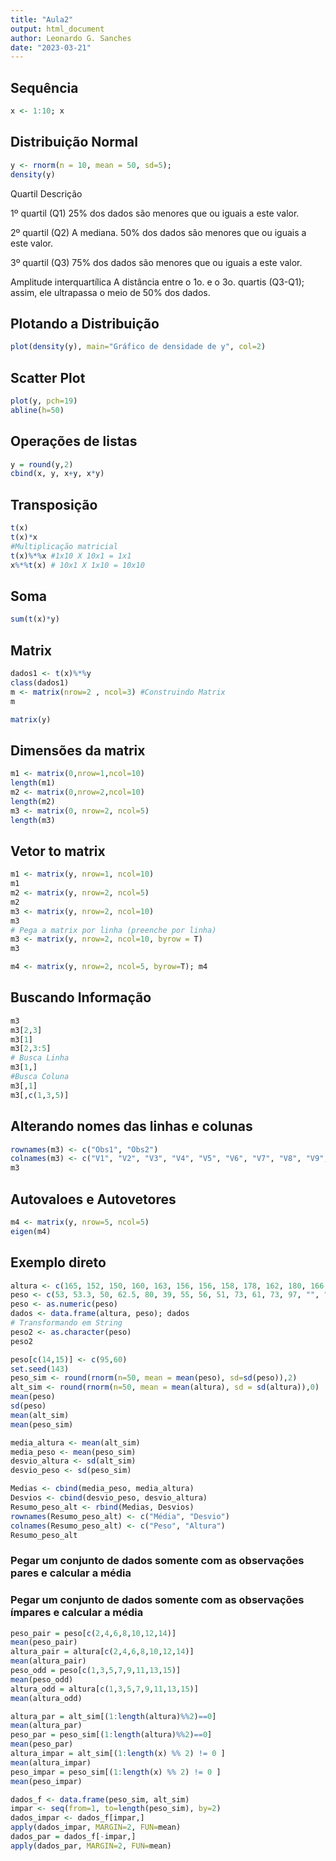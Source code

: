 ---
title: "Aula2"
output: html_document
author: Leonardo G. Sanches
date: "2023-03-21"
---

## Sequência
```{r}
x <- 1:10; x
```
## Distribuição Normal
```{r}
y <- rnorm(n = 10, mean = 50, sd=5); 
density(y)
```
Quartil	Descrição

1º quartil (Q1)	25% dos dados são menores que ou iguais a este valor.

2º quartil (Q2)	A mediana. 50% dos dados são menores que ou iguais a este valor.

3º quartil (Q3)	75% dos dados são menores que ou iguais a este valor.

Amplitude interquartílica	A distância entre o 1o. e o 3o. quartis (Q3-Q1); assim, ele ultrapassa o meio de 50% dos dados.

## Plotando a Distribuição
```{r}
plot(density(y), main="Gráfico de densidade de y", col=2)
```
## Scatter Plot
```{r}
plot(y, pch=19)
abline(h=50)
```
## Operações de listas
```{r}
y = round(y,2)
cbind(x, y, x+y, x*y)
```
## Transposição
```{r}
t(x)
t(x)*x
#Multiplicação matricial
t(x)%*%x #1x10 X 10x1 = 1x1
x%*%t(x) # 10x1 X 1x10 = 10x10

```
## Soma
```{r}
sum(t(x)*y)
```
## Matrix
```{r}
dados1 <- t(x)%*%y
class(dados1)
m <- matrix(nrow=2 , ncol=3) #Construindo Matrix
m

matrix(y)

```
## Dimensões da matrix
```{r}
m1 <- matrix(0,nrow=1,ncol=10)
length(m1)
m2 <- matrix(0,nrow=2,ncol=10)
length(m2)
m3 <- matrix(0, nrow=2, ncol=5)
length(m3)
```
## Vetor to matrix
```{r}
m1 <- matrix(y, nrow=1, ncol=10)
m1
m2 <- matrix(y, nrow=2, ncol=5)
m2
m3 <- matrix(y, nrow=2, ncol=10)
m3
# Pega a matrix por linha (preenche por linha)
m3 <- matrix(y, nrow=2, ncol=10, byrow = T)
m3

m4 <- matrix(y, nrow=2, ncol=5, byrow=T); m4
```
## Buscando Informação
```{r}
m3
m3[2,3]
m3[1]
m3[2,3:5]
# Busca Linha
m3[1,]
#Busca Coluna
m3[,1]
m3[,c(1,3,5)]
```
## Alterando nomes das linhas e colunas
```{r}
rownames(m3) <- c("Obs1", "Obs2")
colnames(m3) <- c("V1", "V2", "V3", "V4", "V5", "V6", "V7", "V8", "V9", "V10")
m3
```
## Autovaloes e Autovetores
```{r}
m4 <- matrix(y, nrow=5, ncol=5)
eigen(m4)
```
## Exemplo direto
```{r}
altura <- c(165, 152, 150, 160, 163, 156, 156, 158, 178, 162, 180, 166, 176,177, 162 )
peso <- c(53, 53.3, 50, 62.5, 80, 39, 55, 56, 51, 73, 61, 73, 97, "", "")
peso <- as.numeric(peso)
dados <- data.frame(altura, peso); dados
# Transformando em String
peso2 <- as.character(peso)
peso2
```
```{r}
peso[c(14,15)] <- c(95,60)
set.seed(143)
peso_sim <- round(rnorm(n=50, mean = mean(peso), sd=sd(peso)),2)
alt_sim <- round(rnorm(n=50, mean = mean(altura), sd = sd(altura)),0)
mean(peso)
sd(peso)
mean(alt_sim)
mean(peso_sim)
```
```{r}
media_altura <- mean(alt_sim)
media_peso <- mean(peso_sim)
desvio_altura <- sd(alt_sim)
desvio_peso <- sd(peso_sim)

Medias <- cbind(media_peso, media_altura)
Desvios <- cbind(desvio_peso, desvio_altura)
Resumo_peso_alt <- rbind(Medias, Desvios)
rownames(Resumo_peso_alt) <- c("Média", "Desvio")
colnames(Resumo_peso_alt) <- c("Peso", "Altura")
Resumo_peso_alt
```
### Pegar um conjunto de dados somente com as observações pares e calcular a média
### Pegar um conjunto de dados somente com as observações ímpares e calcular a média
```{r}
peso_pair = peso[c(2,4,6,8,10,12,14)]
mean(peso_pair)
altura_pair = altura[c(2,4,6,8,10,12,14)]
mean(altura_pair)
peso_odd = peso[c(1,3,5,7,9,11,13,15)]
mean(peso_odd)
altura_odd = altura[c(1,3,5,7,9,11,13,15)]
mean(altura_odd)

altura_par = alt_sim[(1:length(altura)%%2)==0]
mean(altura_par)
peso_par = peso_sim[(1:length(altura)%%2)==0]
mean(peso_par)
altura_impar = alt_sim[(1:length(x) %% 2) != 0 ]
mean(altura_impar)
peso_impar = peso_sim[(1:length(x) %% 2) != 0 ]
mean(peso_impar)

dados_f <- data.frame(peso_sim, alt_sim)
impar <- seq(from=1, to=length(peso_sim), by=2)
dados_impar <- dados_f[impar,]
apply(dados_impar, MARGIN=2, FUN=mean)
dados_par = dados_f[-impar,]
apply(dados_par, MARGIN=2, FUN=mean)
```

